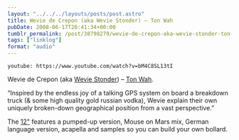 ```yaml
---
layout: "../../../layouts/posts/post.astro"
title: Wevie de Crepon (aka Wevie Stonder) – Ton Wah
pubDate: 2008-06-17T20:41:34+00:00
tumblr_permalink: /post/38798279/wevie-de-crepon-aka-wevie-stonder-ton-wah
tags: ["linklog"]
format: "audio"
---
```


`youtube: https://www.youtube.com/watch?v=bM4C8SL13tI`

Wevie de Crepon (aka [Wevie Stonder][2]) &#8211; [Ton Wah][1].

&ldquo;Inspired by the endless joy of a talking GPS system on board a breakdown truck (& some high quality gold russian vodka), Wevie explain their own uniquely broken-down geographical position from a vast perspective.&rdquo;

The [12"][3] features a pumped-up version, Mouse on Mars mix, German language version, acapella and samples so you can build your own bollard.

[1]: https://www.youtube.com/watch?v=bM4C8SL13tI
[2]: http://www.weviestonder.com/
[3]: http://www.sonig.com/ic/page/137/shop_cid/16/shop_pid/48/ton_wah.html
